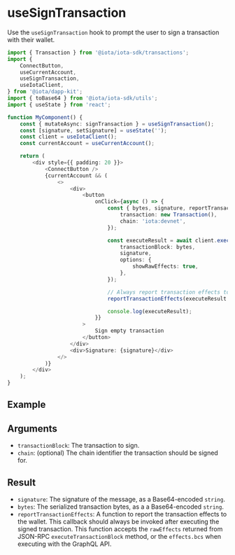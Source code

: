 
# useSignTransaction

Use the `useSignTransaction` hook to prompt the user to sign a transaction with their wallet.

```ts
import { Transaction } from '@iota/iota-sdk/transactions';
import {
	ConnectButton,
	useCurrentAccount,
	useSignTransaction,
	useIotaClient,
} from '@iota/dapp-kit';
import { toBase64 } from '@iota/iota-sdk/utils';
import { useState } from 'react';

function MyComponent() {
	const { mutateAsync: signTransaction } = useSignTransaction();
	const [signature, setSignature] = useState('');
	const client = useIotaClient();
	const currentAccount = useCurrentAccount();

	return (
		<div style={{ padding: 20 }}>
			<ConnectButton />
			{currentAccount && (
				<>
					<div>
						<button
							onClick={async () => {
								const { bytes, signature, reportTransactionEffects } = await signTransaction({
									transaction: new Transaction(),
									chain: 'iota:devnet',
								});

								const executeResult = await client.executeTransactionBlock({
									transactionBlock: bytes,
									signature,
									options: {
										showRawEffects: true,
									},
								});

								// Always report transaction effects to the wallet after execution
								reportTransactionEffects(executeResult.rawEffects!);

								console.log(executeResult);
							}}
						>
							Sign empty transaction
						</button>
					</div>
					<div>Signature: {signature}</div>
				</>
			)}
		</div>
	);
}
```

## Example

<UseSignTransactionExample />

## Arguments

-   `transactionBlock`: The transaction to sign.
-   `chain`: (optional) The chain identifier the transaction should be signed for.

## Result

-   `signature`: The signature of the message, as a Base64-encoded `string`.
-   `bytes`: The serialized transaction bytes, as a a Base64-encoded `string`.
-   `reportTransactionEffects`: A function to report the transaction effects to the wallet. This
    callback should always be invoked after executing the signed transaction. This function accepts
    the `rawEffects` returned from JSON-RPC `executeTransactionBlock` method, or the `effects.bcs`
    when executing with the GraphQL API.
